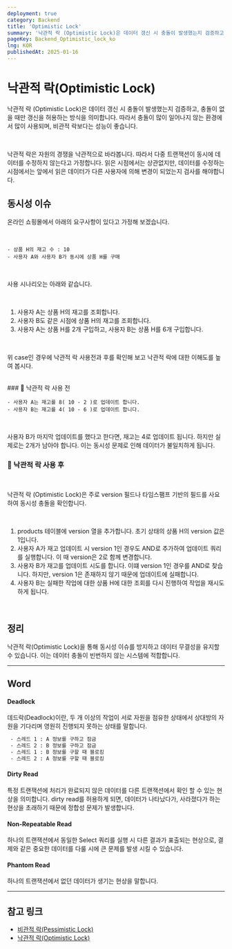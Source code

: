 ```yaml
---
deployment: true
category: Backend
title: 'Optimistic Lock'
summary: '낙관적 락 (Optimistic Lock)은 데이터 갱신 시 충돌이 발생했는지 검증하고, 충돌이 없을 때만 갱신을 허용하는 방식을 의미합니다.'
pageKey: Backend_Optimistic_lock_ko
lng: KOR
publishedAt: 2025-01-16
---
```


# 낙관적 락(Optimistic Lock)

낙관적 락 (Optimistic Lock)은 데이터 갱신 시 충돌이 발생했는지 검증하고, 충돌이 없을 때만 갱신을 허용하는 방식을 의미합니다. 따라서 충돌이 많이 일어나지 않는 환경에서 많이 사용되며, 비관적 락보다는 성능이 좋습니다.

<br />

낙관적 락은 자원의 경쟁을 낙관적으로 바라봅니다. 따라서 다중 트랜잭션이 동시에 데이터를 수정하지 않는다고 가정합니다. 읽은 시점에서는 상관없지만, 데이터를 수정하는 시점에서는 앞에서 읽은 데이터가 다른 사용자에 의해 변경이 되었는지 검사를 해야합니다.

## 동시성 이슈

온라인 쇼핑몰에서 아래의 요구사항이 있다고 가정해 보겠습니다.

<br />

```
- 상품 H의 재고 수 : 10
- 사용자 A와 사용자 B가 동시에 상품 H를 구매
```

<br />

사용 시나리오는 아래와 같습니다.

<br />

1. 사용자 A는 상품 H의 재고를 조회합니다.
2. 사용자 B도 같은 시점에 상품 H의 재고를 조회합니다.
3. 사용자 A는 상품 H를 2개 구입하고, 사용자 B는 상품 H를 6개 구입합니다.

<br />

위 case인 경우에 낙관적 락 사용전과 후를 확인해 보고 낙관적 락에 대한 이해도를 높여 봅시다.

<br />
### 📖 낙관적 락 사용 전

<br />

```
- 사용자 A는 재고를 8( 10 - 2 )로 업데이트 합니다.
- 사용자 B는 재고를 4( 10 - 6 )로 업데이트 합니다.
```

<br />

사용자 B가 마지막 업데이트를 했다고 한다면, 재고는 4로 업데이트 됩니다. 하지만 실제로는 2개가 남아야 합니다. 이는 동시성 문제로 인해 데이터가 불일치하게 됩니다.

### 📖 낙관적 락 사용 후

<br />

낙관적 락 (Optimistic Lock)은 주로 version 필드나 타임스팸프 기반의 필드를 사요하여 동시성 충돌을 확인합니다.

<br />

1. products 테이블에 version 열을 추가합니다. 초기 상태의 상품 H의 version 값은 1입니다.
2. 사용자 A가 재고 업데이트 시 version 1인 경우도 AND로 추가하여 업데이트 쿼리를 실행합니다. 이 때 version은 2로 함께 변경합니다.
3. 사용자 B가 재고를 업데이트 시도를 합니다. 이떄 version 1인 경우를 AND로 찾습니다. 하지만, version 1은 존재하지 않기 때문에 업데이트에 실패합니다.
4. 사용자 B는 실패한 작업에 대한 상품 H에 대한 조회를 다시 진행하여 작업을 재시도 하게 됩니다.

<br />

## 정리

낙관적 락(Optimistic Lock)을 통해 동시성 이슈를 방지하고 데이터 무결성을 유지할 수 있습니다. 이는 데이터 충돌이 빈번하지 않는 시스템에 적합합니다.

---

## Word

#### Deadlock

데드락(Deadlock)이란, 두 개 이상의 작업이 서로 자원을 점유한 상태에서 상대방의 자원을 기다리며 영원히 진행되지 못하는 상태를 말합니다.

```bash title="Embedding Pattern"
 - 스레드 1 : A 정보를 구하고 잠금
 - 스레드 2 : B 정보를 구하고 잠금
 - 스레드 1 : B 정보를 구할 때 블로킹
 - 스레드 2 : A 정보를 구할 때 블로킹
```

#### Dirty Read

특정 트랜잭션에 처리가 완료되지 않은 데이터를 다른 트랜잭션에서 확인 할 수 있는 현상을 의미합니다. dirty read를 허용하게 되면, 데이터가 나타났다가, 사라졌다가 하는 현상을 초래하기 때문에 정합성 문제가 발생합니다.

#### Non-Repeatable Read

하나의 트랜잭션에서 동일한 Select 쿼리를 실행 시 다른 결과가 표출되는 현상으로, 결제와 같은 중요한 데이터를 다룰 시에 큰 문제를 발생 시킬 수 있습니다.

#### Phantom Read

하나의 트랜잭션에서 없던 데이터가 생기는 현상을 말합니다.

---

## 참고 링크

- [비관적 락(Pessimistic Lock)](http://localhost:3000/backend/ko/base/concurrency-pessimistic-lock)
- [낙관적 락(Optimistic Lock)](http://localhost:3000/backend/ko/base/concurrency-optimistic-lock)
